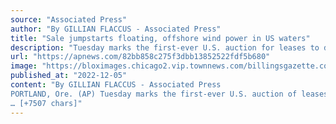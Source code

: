 ```yaml
---
source: "Associated Press"
author: "By GILLIAN FLACCUS - Associated Press"
title: "Sale jumpstarts floating, offshore wind power in US waters"
description: "Tuesday marks the first-ever U.S. auction for leases to develop commercial-scale floating wind farms in the deep waters off the West Coast. The live, online auction for the five leases — three off California’s central coast and two off its…"
url: "https://apnews.com/82bb858c275f3dbb13852522fdf5b680"
image: "https://bloximages.chicago2.vip.townnews.com/billingsgazette.com/content/tncms/assets/v3/editorial/a/47/a47b360a-a875-5135-bc1d-7ae3f7752544/638e1a4b2083f.image.jpg?crop=1763%2C926%2C0%2C124&resize=1200%2C630&order=crop%2Cresize"
published_at: "2022-12-05"
content: "By GILLIAN FLACCUS - Associated Press
PORTLAND, Ore. (AP) Tuesday marks the first-ever U.S. auction of leases to develop commercial-scale floating wind farms, in the deep waters off the West Coast.… [+7507 chars]"
---
```



